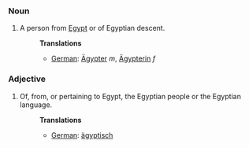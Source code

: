 ===Noun===
#A person from [[Egypt]] or of Egyptian descent.
#:'''Translations'''
#:*[[German]]: [[Ägypter]] ''m'', [[Ägypterin]] ''f''

===Adjective===
#Of, from, or pertaining to Egypt, the Egyptian people or the Egyptian language.
#:'''Translations'''
#:*[[German]]: [[ägyptisch]]